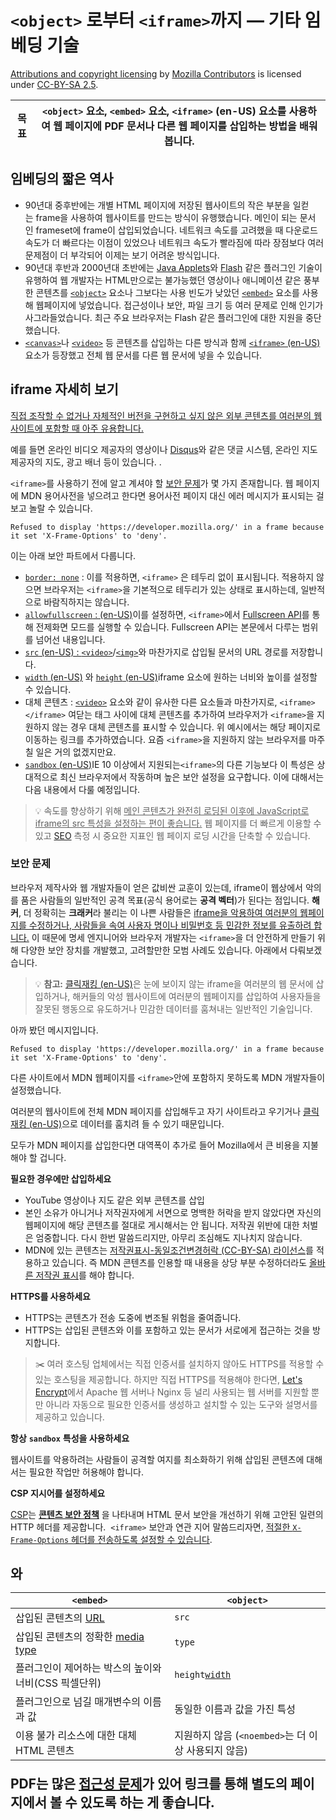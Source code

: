 # `<object>` 로부터 `<iframe>`까지 — 기타 임베딩 기술

[Attributions and copyright licensing](https://developer.mozilla.org/en-US/docs/MDN/Writing_guidelines/Attrib_copyright_license) by [Mozilla Contributors](https://developer.mozilla.org/en-US/docs/MDN/Community/Roles_teams#contributor) is licensed under [CC-BY-SA 2.5](https://creativecommons.org/licenses/by-sa/2.5/).

| **목표** | `<object>` 요소, `<embed>` 요소, `<iframe>` (en-US) 요소를 사용하여 웹 페이지에 PDF 문서나 다른 웹 페이지를 삽입하는 방법을 배워봅니다. |
| -------- | --------------------------------------------------------------------------------------------------------------------------------------- |

## 임베딩의 짧은 역사

- 90년대 중후반에는 개별 HTML 페이지에 저장된 웹사이트의 작은 부분을 일컫는 frame을 사용하여 웹사이트를 만드는 방식이 유행했습니다. 메인이 되는 문서인 frameset에 frame이 삽입되었습니다. 네트워크 속도를 고려했을 때 다운로드 속도가 더 빠르다는 이점이 있었으나 네트워크 속도가 빨라짐에 따라 장점보다 여러 문제점이 더 부각되어 이제는 보기 어려운 방식입니다.
- 90년대 후반과 2000년대 초반에는 [Java Applets](https://developer.mozilla.org/ko/docs/Glossary/Java)와 [Flash](https://developer.mozilla.org/ko/docs/Glossary/Adobe_Flash) 같은 플러그인 기술이 유행하여 웹 개발자는 HTML만으로는 불가능했던 영상이나 애니메이션 같은 풍부한 콘텐츠를 [`<object>`](https://developer.mozilla.org/ko/docs/Web/HTML/Element/object) 요소나 그보다는 사용 빈도가 낮았던 [`<embed>`](https://developer.mozilla.org/ko/docs/Web/HTML/Element/embed) 요소를 사용해 웹페이지에 넣었습니다. 접근성이나 보안, 파일 크기 등 여러 문제로 인해 인기가 사그라들었습니다. 최근 주요 브라우저는 Flash 같은 플러그인에 대한 지원을 중단했습니다.
- [`<canvas>`](https://developer.mozilla.org/ko/docs/Web/HTML/Element/canvas)나 [`<video>`](https://developer.mozilla.org/ko/docs/Web/HTML/Element/video) 등 콘텐츠를 삽입하는 다른 방식과 함께 [`<iframe>`](https://developer.mozilla.org/en-US/docs/Web/HTML/Element/iframe)[ (en-US)](https://developer.mozilla.org/en-US/docs/Web/HTML/Element/iframe)요소가 등장했고 전체 웹 문서를 다른 웹 문서에 넣을 수 있습니다.

## iframe 자세히 보기

<u>
  직접 조작할 수 없거나 자체적인 버전을 구현하고 싶지 않은 외부 콘텐츠를
  여러분의 웹사이트에 포함할 때 아주 유용합니다.
</u>

예를 들면 온라인 비디오 제공자의 영상이나 [Disqus](https://disqus.com/)와 같은 댓글 시스템, 온라인 지도 제공자의 지도, 광고 배너 등이 있습니다. .

`<iframe>`를 사용하기 전에 알고 계셔야 할 [보안 문제](https://developer.mozilla.org/ko/docs/Learn/HTML/Multimedia_and_embedding/Other_embedding_technologies#security_concerns)가 몇 가지 존재합니다. 웹 페이지에 MDN 용어사전을 넣으려고 한다면 용어사전 페이지 대신 에러 메시지가 표시되는 걸 보고 놀랄 수 있습니다.

`Refused to display 'https://developer.mozilla.org/' in a frame because it set 'X-Frame-Options' to 'deny'.`

이는 아래 보안 파트에서 다룹니다.

- [`border: none`](https://developer.mozilla.org/ko/docs/Web/CSS/border) : 이를 적용하면, `<iframe>` 은 테두리 없이 표시됩니다. 적용하지 않으면 브라우저는 `<iframe>`을 기본적으로 테두리가 있는 상태로 표시하는데, 일반적으로 바람직하지는 않습니다.
- [`allowfullscreen`](https://developer.mozilla.org/en-US/docs/Web/HTML/Element/iframe)[ : (en-US)](https://developer.mozilla.org/en-US/docs/Web/HTML/Element/iframe)이를 설정하면, `<iframe>`에서 [Fullscreen API](https://developer.mozilla.org/ko/docs/Web/API/Fullscreen_API)를 통해 전제화면 모드를 실행할 수 있습니다. Fullscreen API는 본문에서 다루는 범위를 넘어선 내용입니다.
- [`src`](https://developer.mozilla.org/en-US/docs/Web/HTML/Element/iframe)[ (en-US) : ](https://developer.mozilla.org/en-US/docs/Web/HTML/Element/iframe)[`<video>`](https://developer.mozilla.org/ko/docs/Web/HTML/Element/video)/[`<img>`](https://developer.mozilla.org/ko/docs/Web/HTML/Element/img)와 마찬가지로 삽입될 문서의 URL 경로를 저장합니다.
- [`width`](https://developer.mozilla.org/en-US/docs/Web/HTML/Element/iframe)[ (en-US)](https://developer.mozilla.org/en-US/docs/Web/HTML/Element/iframe) 와 [`height`](https://developer.mozilla.org/en-US/docs/Web/HTML/Element/iframe)[ (en-US)](https://developer.mozilla.org/en-US/docs/Web/HTML/Element/iframe)iframe 요소에 원하는 너비와 높이를 설정할 수 있습니다.
- 대체 콘텐츠 : [`<video>`](https://developer.mozilla.org/ko/docs/Web/HTML/Element/video) 요소와 같이 유사한 다른 요소들과 마찬가지로, `<iframe></iframe>` 여닫는 태그 사이에 대체 콘텐츠를 추가하여 브라우저가 `<iframe>`을 지원하지 않는 경우 대체 콘텐츠를 표시할 수 있습니다. 위 예시에서는 해당 페이지로 이동하는 링크를 추가하였습니다. 요즘 `<iframe>`을 지원하지 않는 브라우저를 마주칠 일은 거의 없겠지만요.
- [`sandbox`](https://developer.mozilla.org/en-US/docs/Web/HTML/Element/iframe)[ (en-US)](https://developer.mozilla.org/en-US/docs/Web/HTML/Element/iframe)IE 10 이상에서 지원되는`<iframe>`의 다른 기능보다 이 특성은 상대적으로 최신 브라우저에서 작동하며 높은 보안 설정을 요구합니다. 이에 대해서는 다음 내용에서 다룰 예정입니다.

> 💡 속도를 향상하기 위해 <u>메인 콘텐츠가 완전히 로딩된 이후에 JavaScript로 iframe의 src 특성을 설정하는 편이 좋습니다.</u>
> 웹 페이지를 더 빠르게 이용할 수 있고 [SEO](https://developer.mozilla.org/ko/docs/Glossary/SEO) 측정 시 중요한 지표인 웹 페이지 로딩 시간을 단축할 수 있습니다.

### 보안 문제

브라우저 제작사와 웹 개발자들이 얻은 값비싼 교훈이 있는데, iframe이 웹상에서 악의를 품은 사람들의 일반적인 공격 목표(공식 용어로는 **공격 벡터**)가 된다는 점입니다. **해커**, 더 정확히는 **크래커**라 불리는 이 나쁜 사람들은 <u>iframe을 악용하여 여러분의 웹페이지를 수정하거나, 사람들을 속여 사용자 명이나 비밀번호 등 민감한 정보를 유출하려 합니다.</u> 이 때문에 명세 엔지니어와 브라우저 개발자는 `<iframe>`을 더 안전하게 만들기 위해 다양한 보안 장치를 개발했고, 고려할만한 모범 사례도 있습니다. 아래에서 다뤄보겠습니다.

> 💡 **참고:** [클릭재킹 (en-US)](https://developer.mozilla.org/en-US/docs/Glossary/Clickjacking)은 눈에 보이지 않는 iframe을 여러분의 웹 문서에 삽입하거나, 해커들의 악성 웹사이트에 여러분의 웹페이지를 삽입하여 사용자들을 잘못된 행동으로 유도하거나 민감한 데이터를 훔쳐내는 일반적인 기술입니다.

아까 봤던 메시지입니다.

`Refused to display 'https://developer.mozilla.org/' in a frame because it set 'X-Frame-Options' to 'deny'.`

다른 사이트에서 MDN 웹페이지를 `<iframe>`안에 포함하지 못하도록 MDN 개발자들이 설정했습니다.

여러분의 웹사이트에 전체 MDN 페이지를 삽입해두고 자기 사이트라고 우기거나 [클릭재킹 (en-US)](https://developer.mozilla.org/en-US/docs/Glossary/Clickjacking)으로 데이터를 훔치려 들 수 있기 때문입니다.

모두가 MDN 페이지를 삽입한다면 대역폭이 추가로 들어 Mozilla에서 큰 비용을 지불해야 할 겁니다.

**필요한 경우에만 삽입하세요**

- YouTube 영상이나 지도 같은 외부 콘텐츠를 삽입
- 본인 소유가 아니거나 저작권자에게 서면으로 명백한 허락을 받지 않았다면 자신의 웹페이지에 해당 콘텐츠를 절대로 게시해서는 안 됩니다. 저작권 위반에 대한 처벌은 엄중합니다. 다시 한번 말씀드리지만, 아무리 조심해도 지나치지 않습니다.
- MDN에 있는 콘텐츠는 [저작권표시-동일조건변경허락 (CC-BY-SA) 라이선스](https://developer.mozilla.org/ko/docs/MDN/Writing_guidelines/Attrib_copyright_license#documentation)를 적용하고 있습니다. 즉 MDN 콘텐츠를 인용할 때 내용을 상당 부분 수정하더라도 [올바른 저작권 표시](https://wiki.creativecommons.org/wiki/Best_practices_for_attribution)를 해야 합니다.

**HTTPS를 사용하세요**

- HTTPS는 콘텐츠가 전송 도중에 변조될 위험을 줄여줍니다.
- HTTPS는 삽입된 콘텐츠와 이를 포함하고 있는 문서가 서로에게 접근하는 것을 방지합니다.

> ✂️ 여러 호스팅 업체에서는 직접 인증서를 설치하지 않아도 HTTPS를 적용할 수 있는 호스팅을 제공합니다. 하지만 직접 HTTPS를 적용해야 한다면, [Let's Encrypt](https://letsencrypt.org/)에서 Apache 웹 서버나 Nginx 등 널리 사용되는 웹 서버를 지원할 뿐만 아니라 자동으로 필요한 인증서를 생성하고 설치할 수 있는 도구와 설명서를 제공하고 있습니다.

**항상** **`sandbox`** **특성을 사용하세요**

웹사이트를 악용하려는 사람들이 공격할 여지를 최소화하기 위해 삽입된 콘텐츠에 대해서는 필요한 작업만 허용해야 합니다.

**CSP 지시어를 설정하세요**

[CSP](https://developer.mozilla.org/ko/docs/Glossary/CSP)는 [**콘텐츠 보안 정책**](https://developer.mozilla.org/ko/docs/Web/HTTP/CSP) 을 나타내며 HTML 문서 보안을 개선하기 위해 고안된 일련의 HTTP 헤더를 제공합니다.  `<iframe>` 보안과 연관 지어 말씀드리자면, [적절한 ](https://developer.mozilla.org/ko/docs/Web/HTTP/Headers/X-Frame-Options)[`X-Frame-Options`](https://developer.mozilla.org/ko/docs/Web/HTTP/Headers/X-Frame-Options)[ 헤더를 전송하도록 설정할 수 있습니다](https://developer.mozilla.org/ko/docs/Web/HTTP/Headers/X-Frame-Options).

## <embed>와 <object>

| `<embed>`                                                                                     | `<object>`                                                                            |
| --------------------------------------------------------------------------------------------- | ------------------------------------------------------------------------------------- |
| 삽입된 콘텐츠의 [URL](https://developer.mozilla.org/ko/docs/Glossary/URL)                     | `src`                                                                                 |
| 삽입된 콘텐츠의 정확한 [media type](https://developer.mozilla.org/ko/docs/Glossary/MIME_type) | `type`                                                                                |
| 플러그인이 제어하는 박스의 높이와 너비(CSS 픽셀단위)                                          | `height`[`width`](https://developer.mozilla.org/ko/docs/Web/HTML/Element/embed#width) |
| 플러그인으로 넘길 매개변수의 이름과 값                                                        | 동일한 이름과 값을 가진 특성                                                          |
| 이용 불가 리소스에 대한 대체 HTML 콘텐츠                                                      | 지원하지 않음 (`<noembed>`는 더 이상 사용되지 않음)                                   |

PDF는 많은 [접근성 문제](https://webaim.org/techniques/acrobat/acrobat)가 있어 링크를 통해 별도의 페이지에서 볼 수 있도록 하는 게 좋습니다.
